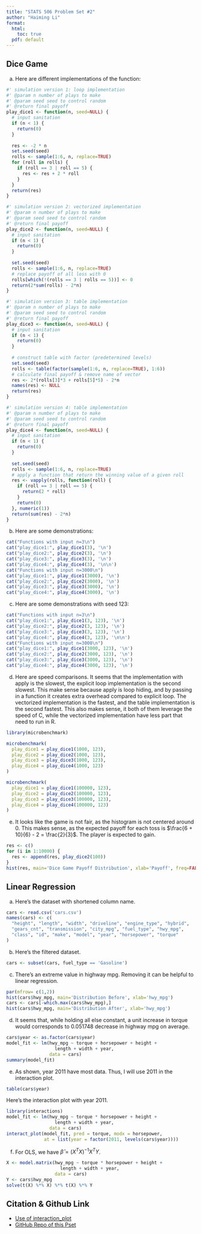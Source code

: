 ```yaml
---
title: "STATS 506 Problem Set #2"
author: "Haiming Li"
format: 
  html:
    toc: true
  pdf: default
---
```


## Dice Game

a. Here are different implementations of the function:
```r
#' simulation version 1: loop implementation
#' @param n number of plays to make
#' @param seed seed to control random
#' @return final payoff
play_dice1 <- function(n, seed=NULL) {
  # input sanitation
  if (n < 1) {
    return(0)
  }
  
  res <- -2 * n
  set.seed(seed)
  rolls <- sample(1:6, n, replace=TRUE)
  for (roll in rolls) {
    if (roll == 3 | roll == 5) {
      res <- res + 2 * roll
    }
  }
  return(res)
}

#' simulation version 2: vectorized implementation
#' @param n number of plays to make
#' @param seed seed to control random
#' @return final payoff
play_dice2 <- function(n, seed=NULL) {
  # input sanitation
  if (n < 1) {
    return(0)
  }
  
  set.seed(seed)
  rolls <- sample(1:6, n, replace=TRUE)
  # replace payoff of all loss with 0
  rolls[which(!(rolls == 3 | rolls == 5))] <- 0
  return(2*sum(rolls) - 2*n)
}

#' simulation version 3: table implementation
#' @param n number of plays to make
#' @param seed seed to control random
#' @return final payoff
play_dice3 <- function(n, seed=NULL) {
  # input sanitation
  if (n < 1) {
    return(0)
  }
  
  # construct table with factor (predetermined levels)
  set.seed(seed)
  rolls <- table(factor(sample(1:6, n, replace=TRUE), 1:6))
  # calculate final payoff & remove name of vector
  res <- 2*(rolls[3]*3 + rolls[5]*5) - 2*n
  names(res) <- NULL
  return(res)
}

#' simulation version 4: table implementation
#' @param n number of plays to make
#' @param seed seed to control random
#' @return final payoff
play_dice4 <- function(n, seed=NULL) {
  # input sanitation
  if (n < 1) {
    return(0)
  }
  
  set.seed(seed)
  rolls <- sample(1:6, n, replace=TRUE)
  # apply a function that return the winning value of a given roll
  res <- vapply(rolls, function(roll) {
    if (roll == 3 | roll == 5) {
      return(2 * roll)
    }
    return(0)
  }, numeric(1))
  return(sum(res) - 2*n)
}
```
b. Here are some demonstrations:
```r
cat("Functions with input n=3\n")
cat("play_dice1:", play_dice1(3), '\n')
cat("play_dice2:", play_dice2(3), '\n')
cat("play_dice3:", play_dice3(3), '\n')
cat("play_dice4:", play_dice4(3), '\n\n')
cat("Functions with input n=3000\n")
cat("play_dice1:", play_dice1(3000), '\n')
cat("play_dice2:", play_dice2(3000), '\n')
cat("play_dice3:", play_dice3(3000), '\n')
cat("play_dice4:", play_dice4(3000), '\n')
```
c. Here are some demonstrations with seed 123:
```r
cat("Functions with input n=3\n")
cat("play_dice1:", play_dice1(3, 123), '\n')
cat("play_dice2:", play_dice2(3, 123), '\n')
cat("play_dice3:", play_dice3(3, 123), '\n')
cat("play_dice4:", play_dice4(3, 123), '\n\n')
cat("Functions with input n=3000\n")
cat("play_dice1:", play_dice1(3000, 123), '\n')
cat("play_dice2:", play_dice2(3000, 123), '\n')
cat("play_dice3:", play_dice3(3000, 123), '\n')
cat("play_dice4:", play_dice4(3000, 123), '\n')
```
d. Here are speed comparisons. It seems that the implementation with apply is the slowest, the explicit loop implementation is the second slowest. This make sense because apply is loop hiding, and by passing in a function it creates extra overhead compared to explicit loop. The vectorized implementation is the fastest, and the table implementation is the second fastest. This also makes sense, it both of them leverage the speed of C, while the vectorized implementation have less part that need to run in R.
```r
library(microbenchmark)

microbenchmark(
  play_dice1 = play_dice1(1000, 123),
  play_dice2 = play_dice2(1000, 123),
  play_dice3 = play_dice3(1000, 123),
  play_dice4 = play_dice4(1000, 123)
)

microbenchmark(
  play_dice1 = play_dice1(100000, 123),
  play_dice2 = play_dice2(100000, 123),
  play_dice3 = play_dice3(100000, 123),
  play_dice4 = play_dice4(100000, 123)
)
```
e. It looks like the game is not fair, as the histogram is not centered around 0. This makes sense, as the expected payoff for each toss is $\frac{6 + 10}{6} - 2 = \frac{2}{3}$. The player is expected to gain.
```r
res <- c()
for (i in 1:10000) {
  res <- append(res, play_dice2(100))
}
hist(res, main='Dice Game Payoff Distribution', xlab='Payoff', freq=FALSE)
```

## Linear Regression

a. Here's the dataset with shortened column name.
```r
cars <- read.csv('cars.csv')
names(cars) <- c(
  "height", "length", "width", "driveline", "engine_type", "hybrid", 
  "gears_cnt", "transmission", "city_mpg", "fuel_type", "hwy_mpg", 
  "class", "id", "make", "model", "year", "horsepower", "torque"
)
```
b. Here's the filtered dataset.
```r
cars <- subset(cars, fuel_type == 'Gasoline')
```
c. There's an extreme value in highway mpg. Removing it can be helpful to linear regression.
```r
par(mfrow= c(1,2))
hist(cars$hwy_mpg, main='Distribution Before', xlab='hwy_mpg')
cars <- cars[-which.max(cars$hwy_mpg),]
hist(cars$hwy_mpg, main='Distribution After', xlab='hwy_mpg')
```
d. It seems that, while holding all else constant, a unit increase in torque would corresponds to 0.051748 decrease in highway mpg on average.
```r
cars$year <- as.factor(cars$year)
model_fit <- lm(hwy_mpg ~ torque + horsepower + height +
                  length + width + year,
                data = cars)
summary(model_fit)
```
e. As shown, year 2011 have most data. Thus, I will use 2011 in the interaction plot.
```r
table(cars$year)
```
  Here's the interaction plot with year 2011.
```r
library(interactions)
model_fit <- lm(hwy_mpg ~ torque * horsepower + height +
                  length + width + year,
                data = cars)
interact_plot(model_fit, pred = torque, modx = horsepower,
              at = list(year = factor(2011, levels(cars$year))))
```

f. For OLS, we have $\hat{\beta} = (X^TX)^{-1}X^TY$.
```r
X <- model.matrix(hwy_mpg ~ torque * horsepower + height + 
                    length + width + year,
                  data = cars)
Y <- cars$hwy_mpg
solve(t(X) %*% X) %*% t(X) %*% Y
```

## Citation & Github Link
* [Use of interaction_plot](https://www.youtube.com/watch?v=_QyFj3mKe7Q)
* [GitHub Repo of this Pset](https://github.com/haiming12138/stats506_hw2.git)
